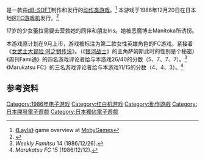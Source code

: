 {{NoteTA
| G1=Games
}}
{{vgname|女超人蕾拉|ja=レイラ}}是一款由[[dB-SOFT|dB-SOFT]]制作和发行的[[动作类游戏|动作类游戏]]。<ref name="mobygames">[http://www.mobygames.com/game/nes/layla 《Layla》] {{Wayback|url=http://www.mobygames.com/game/nes/layla |date=20150905200413 }} game overview at [[MobyGames|MobyGames]]</ref> 本游戏于1986年12月20日在日本地区[[FC游戏机|FC游戏机]]发行。<ref name="gamefaqs">{{cite web| url = http://www.gamefaqs.com/nes/578348-layla/data| title = Release information| publisher = [[GameFAQs|GameFAQs]]| date = | accessdate = 2015-10-31| archive-date = 2015-10-18| archive-url = https://web.archive.org/web/20151018204318/http://www.gamefaqs.com/nes/578348-layla/data| dead-url = no}}</ref>

17岁的少女蕾拉需要去营救她的同伴和朋友Iris。她被恶魔博士Manitoka所诱拐。

本游戏原计划在9月上市，游戏被标注为第二款女性英雄角色的FC游戏。紧接着《[[女武士大冒险_时之钥传说|女武士大冒险 时之钥传说]]》。（《[[银河战士_(游戏)|银河战士]]》的主角萨姆斯此时的性别是个秘密）《周刊Fami通》的四名游戏评论者给与本游戏26/40的分数（5、7、7、7）。<ref>''Weekly Famitsu'' 14 (1986/12/26).</ref>《Marukatsu FC》的三名游戏评论者给与本游戏11/15的分数（4、4、3）。<ref name="mfc">''Marukatsu FC'' 15 (1986/12/12).</ref>

== 参考资料 ==
{{Reflist}}

{{DEFAULTSORT:Layla}}
[[Category:1986年电子游戏|Category:1986年电子游戏]]
[[Category:红白机游戏|Category:红白机游戏]]
[[Category:動作遊戲|Category:動作遊戲]]
[[Category:日本開發電子遊戲|Category:日本開發電子遊戲]]
[[Category:日本獨佔電子遊戲|Category:日本獨佔電子遊戲]]

{{action-videogame-stub}}
